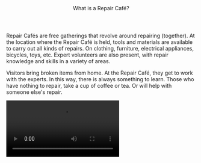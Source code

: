 
<Header>What is a Repair Café?</Header>

Repair Cafés are free gatherings that revolve around repairing (together). At the location where the Repair Café is held, tools and materials are available to carry out all kinds of repairs. On clothing, furniture, electrical appliances, bicycles, toys, etc. Expert volunteers are also present, with repair knowledge and skills in a variety of areas.

Visitors bring broken items from home. At the Repair Café, they get to work with the experts. In this way, there is always something to learn. Those who have nothing to repair, take a cup of coffee or tea. Or will help with someone else's repair.

<Video src="https://www.youtube.com/embed/gVjU1ydAUlQ" />

Worldwide, there are nearly 3,000 Repair Cafés. The first Repair Café was organized by Martine Postma on October 18, 2009 in Amsterdam-West. On the [international Repair Café website](https://www.repaircafe.org/) you can read more about the background and find all Repair Cafés.

<Details>
  <Summary>Should I sign up?</Summary>

You can just walk in during the opening hours of a Repair Café with your broken things, without an appointment. Some Repair Cafés work with sign-up sheets. If that's the case, the hostess or host will give you those hand them to you and explain them.

Sometimes it is quite busy. We try to keep the waiting time acceptable. That's why you can often only have one thing repaired at a time. After that you can rejoin the back for any subsequent item.

</Details>

<Details>
  <Summary>Costs?</Summary>

Admission to the Repair Cafés (including help with repairs) is free, but a voluntary contribution is greatly appreciated. Costs are so only for replacement parts (if needed). It may be that a Repair Café charges a little
for a cup of coffee or glass of soda.

</Details>

<Details>
  <Summary>Leave repair?</Summary>

You cannot leave your repair; the idea is to work together with a volunteer. Do not hesitate to roll up your sleeves yourself. to do. Loosening screws or torquing a hem, for example, pretty much anyone can do. Many people can do some research online. If you want, you can also do the repair yourself, with guidance from the repair person.

</Details>

<Details>
  <Summary>Do you make home visits?</Summary>

In principle, no. The Repair Café is not a handyman service, but a meeting place where people can repair their stuff together. However, when visiting a Repair Café in your neighbourhood, you can make contact with one of the repairmen present and ask your question. Who knows someone might enjoy helping you out.

</Details>

<Details>
  <Summary>Guarantee?</Summary>

Repair Cafés do not give a guarantee. Many repairs succeed. But unfortunately it also happens that an attempt fails. Or a repair seems successful at first, but the item turns out to be out of order after returning home.

</Details>

<Details>
  <Summary>Liability?</Summary>

Neither the organizers nor the volunteers of a Repair Café are liable for damage resulting from repair advice or -instructions given, for damage to the items presented for repair, for consequential damage or for other damage resulting from activities at the Repair Café. Thus, you offer your items for repair at your own risk.

</Details>

<Details>
  <Summary>Will I always be helped?</Summary>

Almost always, but sometimes it can be very busy at a Repair Café and it can happen that you don't get your turn. Repairers also have the right to refuse repair of certain items, for example because they estimate that the repair is going to be too complicated.

</Details>

<Details>
  <Summary>Becoming a volunteer?</Summary>

Can you do something really well and would like to teach it to someone else? For example repairing lights, patching holes in a jeans or are you an expert on a specific appliance? Perhaps you would like to learn how to repair yourself under the guidance of an experienced repairman? Or maybe you want to help welcome people with coffee, tea and treats and help as a hostess/host?

In that case, contact a specific Repair Cafe.

</Details>
